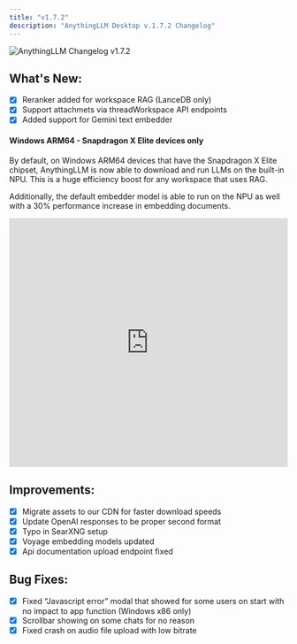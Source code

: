 ```yaml
---
title: "v1.7.2"
description: "AnythingLLM Desktop v.1.7.2 Changelog"
---
```



<style global jsx>{`
  img {
    aspect-ratio: 16/9;
    object-fit: fit;
    border-radius: 20px;
  }
`}</style>

<Image
  src="/images/product/changelog/header-image.png"
  height={1080}
  width={1920}
  quality={100}
  alt="AnythingLLM Changelog v1.7.2"
/>

## What's New:

- [x] Reranker added for workspace RAG (LanceDB only)
- [x] Support attachmets via threadWorkspace API endpoints
- [x] Added support for Gemini text embedder

#### Windows ARM64 - Snapdragon X Elite devices only

By default, on Windows ARM64 devices that have the Snapdragon X Elite chipset, AnythingLLM is now able to download and run LLMs on the built-in NPU. This is a huge efficiency boost for any workspace that uses RAG.

Additionally, the default embedder model is able to run on the NPU as well with a 30% performance increase in embedding documents.

<iframe
  width="100%"
  height="450"
  src="https://www.youtube.com/embed/iQvHtubnfcI?si=McTUvuPNCc_AtGIM"
  title="YouTube video player"
  frameborder="0"
  allow="accelerometer; autoplay; clipboard-write; encrypted-media; gyroscope; picture-in-picture; web-share"
  referrerpolicy="strict-origin-when-cross-origin"
  allowfullscreen
></iframe>

## Improvements:

- [x] Migrate assets to our CDN for faster download speeds
- [x] Update OpenAI responses to be proper second format
- [x] Typo in SearXNG setup
- [x] Voyage embedding models updated
- [x] Api documentation upload endpoint fixed

## Bug Fixes:

- [x] Fixed “Javascript error” modal that showed for some users on start with no impact to app function (Windows x86 only)
- [x] Scrollbar showing on some chats for no reason
- [x] Fixed crash on audio file upload with low bitrate
